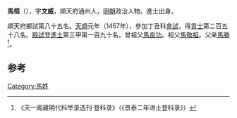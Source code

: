 '''馬桓'''（{{bd|1425年||？}}），字'''文威'''，順天府通州人，[[明朝|明朝]]政治人物。進士出身。

順天府鄉試第八十五名。[[天顺_(明朝)|天順]]元年（1457年），參加丁丑科[[會試|會試]]，得[[貢士|貢士]]第二百五十八名。[[殿試|殿試]]登[[進士|進士]]第三甲第一百九十名。曾祖父[[馬良功|馬良功]]。祖父[[馬敬祖|馬敬祖]]。父亲[[馬勝|馬勝]]<ref>《天一阁藏明代科举录选刊·登科录》（《景泰二年进士登科录》）</ref>。

==参考==
{{reflist}}
{{明朝人物小作品}}
{{天順元年丁丑科殿試金榜}}

[[Category:馬姓|Category:馬姓]]